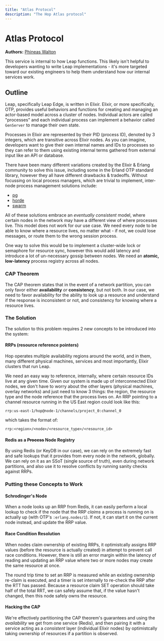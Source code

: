 ```yaml
---
title: "Atlas Protocol"
description: "The Hop Atlas protocol"
---
```


# Atlas Protocol

**Authors:** [Phineas Walton](phin@hop.io)

<Note>
  This service is internal to how Leap functions. This likely isn't helpful to
  developers wanting to write Leap implementations - it's more targeted toward
  our existing engineers to help them understand how our internal services work.
</Note>

## Outline

Leap, specifically Leap Edge, is written in Elixir. Elixir, or more
specifically, OTP, provides useful behaviors and functions for creating and
managing an actor-based model across a cluster of nodes. Individual actors are
called "processes" and each individual process can implement a behavior called
`GenServer` to manage their own state.

Processes in Elixir are represented by their PID (process ID), denoted by 3
integers, which are transitive across Elixir nodes. As you can imagine,
developers want to give their own internal names and IDs to processes so they
can refer to them using existing internal terms gathered from external input
like an API or database.

There have been many different variations created by the Elixir & Erlang
community to solve this issue, including some in the Erland OTP standard
library, however they all have different drawbacks & tradeoffs. Without
focussing on local process managers, which are trivial to implement, inter-node
process management solutions include:

- [pg](https://www.erlang.org/doc/man/pg.html)
- [horde](https://github.com/derekkraan/horde)
- [swarm](https://github.com/bitwalker/swarm)

All of these solutions embrace an _eventually consistent_ model, where certain
nodes in the network may have a different view of where processes live. This
model does not work for our use case. We need every node to be able to know
where a resource lives, no matter what - if not, we could lose messages, or
route them to the wrong session process.

One way to solve this would be to implement a cluster-wide lock or semaphore for
resource sync, however this would add latency and introduce a lot of
un-necessary gossip between nodes. We need an **atomic, low-latency** process
registry across all nodes.

### CAP Theorem

The CAP theorem states that in the event of a network partition, you can only
favor either **availability** _or_ **consistency**, but not both. In our case,
we need to favor availability for the ability to look up a resource and
understand if the response is inconsistent or not, and consistency for knowing
where a resource lives.

### The Solution

The solution to this problem requires 2 new concepts to be introduced into the
system:

#### RRPs (resource reference pointers)

Hop operates multiple availability regions around the world, and in them, many
different physical machines, services and most importantly, Elixir clusters that
run Leap.

We need an easy way to reference, internally, where certain resource IDs live at
any given time. Given our system is made up of interconnected Elixir nodes, we
don't have to worry about the other layers (physical machines, overlay networks)
and just need to know 3 things: the region, the resource type and the node
reference that the process lives on. An RRP pointing to a channel resource
running in the US East region could look like this:

`rrp:us-east-1/hop@node-1/channels/project_0:channel_0`

which takes the format of:

`rrp:<region>/<node>/<resource_type>/<resource_id>`

#### Redis as a ~~Process~~ Node Registry

By using Redis (or KeyDB in our case), we can rely on the extremely fast and
safe lookups that it provides from every node in the network, globally. We can
rely on it as an SSoT (single source of truth), even during network partitions,
and also use it to resolve conflicts by running sanity checks against RRPs.

### Putting these Concepts to Work

#### Schrodinger's Node

When a node looks up an RRP from Redis, it can easily perform a local lookup to
check if the node that the RRP _claims_ a process is running on is actually up
(with OTP's `:erlang.nodes/1`). If not, it can start it on the current node
instead, and update the RRP value.

#### Race Condition Resolution

When nodes claim ownership of existing RRPs, it optimistcally assigns RRP values
(before the resource is actually created) in attempt to prevent call race
conditions. However, there is still an error margin within the latency of
reading and updating an RRP value where two or more nodes may create the same
resource at once.

The round trip time to set an RRP is measured while an existing ownership
re-claim is executed, and a timer is set internally to re-check the RRP after
the RTT has passed. Because a resource claim SET operation should take half of
the total RRT, we can safely assume that, if the value hasn't changed, then this
node safely owns the resource.

#### Hacking the CAP

We're effectively partitioning the CAP theorem's guarantees and using the
_availability_ we get from one service (Redis), and then pairing it with a
service acting as a _consistent_ layer (individual Elixir nodes) by
optimistcally taking ownership of resources if a partition is observed.
